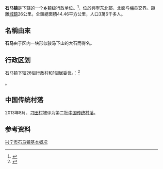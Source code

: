 {{中国乡级行政区|44/14/81/124/000
| 总面积 = 44.46平方公里
| 总人口 = 36000人
}}

'''石马镇'''是{{PRC admin/fullname|44/14/81/003/000|3}}下辖的一个[[乡镇|乡镇]]级行政单位。<ref>{{PRC admin/ref sgc|{{PRC admin/parent|44/14/81/124/000}}}}</ref>，位於興寧东北部，北面与[[梅县|梅县]]交界。距離[[興田街道|城鎮]]26公里。全鎮總面積44.46平方公里，人口3萬6千多人。

== 名稱由來 ==
'''石马'''由于区内一块形似骏马下山的大石而得名。

== 行政区划 ==
石马镇下辖26個行政村和1個居委會。：<ref>{{PRC admin/ref sgc|44/14/81/124/000}}</ref>

{{PRC admin/children|44/14/81/124/000}}。

==中国传统村落==
2013年8月，[[刁田村|刁田村]]被评为第二批[[中国传统村落|中国传统村落]]。

== 参考资料 ==
{{reflist}}
[http://www.shima.gov.cn/news/News_View.asp?NewsID=11/ 兴宁市石马镇基本概况]{{dead link|date=2018年4月 |bot=InternetArchiveBot |fix-attempted=yes }}

{{行政区划小作品}}
{{PRC admin/navcat|44/14/81/124/000}}